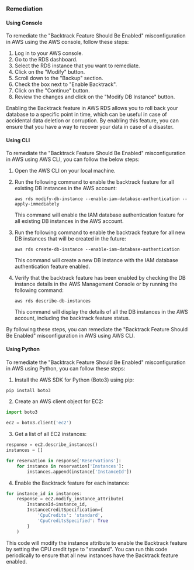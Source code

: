 ### Remediation

#### Using Console

To remediate the "Backtrack Feature Should Be Enabled" misconfiguration in AWS using the AWS console, follow these steps:

1. Log in to your AWS console.
2. Go to the RDS dashboard.
3. Select the RDS instance that you want to remediate.
4. Click on the "Modify" button.
5. Scroll down to the "Backup" section.
6. Check the box next to "Enable Backtrack".
7. Click on the "Continue" button.
8. Review the changes and click on the "Modify DB Instance" button.

Enabling the Backtrack feature in AWS RDS allows you to roll back your database to a specific point in time, which can be useful in case of accidental data deletion or corruption. By enabling this feature, you can ensure that you have a way to recover your data in case of a disaster.

#### Using CLI

To remediate the "Backtrack Feature Should Be Enabled" misconfiguration in AWS using AWS CLI, you can follow the below steps:

1. Open the AWS CLI on your local machine.

2. Run the following command to enable the backtrack feature for all existing DB instances in the AWS account:

   ```
   aws rds modify-db-instance --enable-iam-database-authentication --apply-immediately
   ```

   This command will enable the IAM database authentication feature for all existing DB instances in the AWS account.

3. Run the following command to enable the backtrack feature for all new DB instances that will be created in the future:

   ```
   aws rds create-db-instance --enable-iam-database-authentication
   ```

   This command will create a new DB instance with the IAM database authentication feature enabled.

4. Verify that the backtrack feature has been enabled by checking the DB instance details in the AWS Management Console or by running the following command:

   ```
   aws rds describe-db-instances
   ```

   This command will display the details of all the DB instances in the AWS account, including the backtrack feature status.

By following these steps, you can remediate the "Backtrack Feature Should Be Enabled" misconfiguration in AWS using AWS CLI.

#### Using Python

To remediate the "Backtrack Feature Should Be Enabled" misconfiguration in AWS using Python, you can follow these steps:

1. Install the AWS SDK for Python (Boto3) using pip:

```python
pip install boto3
```

2. Create an AWS client object for EC2:

```python
import boto3

ec2 = boto3.client('ec2')
```

3. Get a list of all EC2 instances:

```python
response = ec2.describe_instances()
instances = []

for reservation in response['Reservations']:
    for instance in reservation['Instances']:
        instances.append(instance['InstanceId'])
```

4. Enable the Backtrack feature for each instance:

```python
for instance_id in instances:
    response = ec2.modify_instance_attribute(
        InstanceId=instance_id,
        InstanceCreditSpecification={
            'CpuCredits': 'standard',
            'CpuCreditsSpecified': True
        }
    )
```

This code will modify the instance attribute to enable the Backtrack feature by setting the CPU credit type to "standard". You can run this code periodically to ensure that all new instances have the Backtrack feature enabled.


